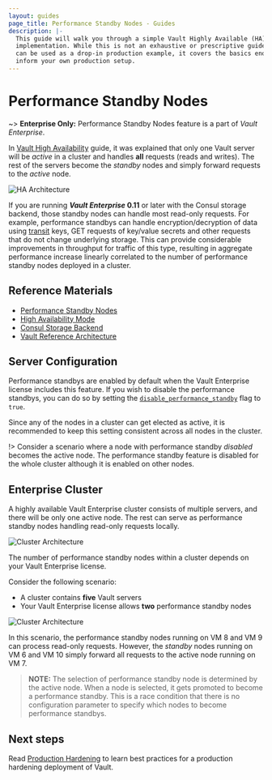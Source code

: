 ```yaml
---
layout: guides
page_title: Performance Standby Nodes - Guides
description: |-
  This guide will walk you through a simple Vault Highly Available (HA) cluster
  implementation. While this is not an exhaustive or prescriptive guide that
  can be used as a drop-in production example, it covers the basics enough to
  inform your own production setup.
---
```


# Performance Standby Nodes

~> **Enterprise Only:** Performance Standby Nodes feature is a part of _Vault Enterprise_.

In [Vault High Availability](/guides/operations/vault-ha-consul) guide, it
was explained that only one Vault server will be _active_ in a cluster and
handles **all** requests (reads and writes). The rest of the servers become the
_standby_ nodes and simply forward requests to the _active_ node.

![HA Architecture](/img/vault-ha-consul-3.png)

If you are running **_Vault Enterprise_ 0.11** or later with the Consul storage
backend, those standby nodes can handle most read-only requests. For example,
performance standbys can handle encryption/decryption of data using
[transit](/vault/docs/secrets/transit) keys, GET requests of key/value
secrets and other requests that do not change underlying storage. This can
provide considerable improvements in throughput for traffic of this type,
resulting in aggregate performance increase linearly correlated to the number
of performance standby nodes deployed in a cluster.

## Reference Materials

- [Performance Standby Nodes](/vault/docs/enterprise/performance-standby)
- [High Availability Mode](/vault/docs/concepts/ha)
- [Consul Storage Backend](/vault/docs/configuration/storage/consul)
- [Vault Reference Architecture](/guides/operations/reference-architecture)

## Server Configuration

Performance standbys are enabled by default when the Vault Enterprise license
includes this feature. If you wish to disable the performance standbys, you can
do so by setting the
[`disable_performance_standby`](/vault/docs/configuration#vault-enterprise-parameters)
flag to `true`.

Since any of the nodes in a cluster can get elected as active, it is recommended
to keep this setting consistent across all nodes in the cluster.

!> Consider a scenario where a node with performance standby _disabled_
becomes the active node. The performance standby feature is
disabled for the whole cluster although it is enabled on other nodes.

## Enterprise Cluster

A highly available Vault Enterprise cluster consists of multiple servers, and
there will be only one active node. The rest can serve as performance standby
nodes handling read-only requests locally.

![Cluster Architecture](/img/vault-perf-standby-1.png)

The number of performance standby nodes within a cluster depends on your Vault
Enterprise license.

Consider the following scenario:

- A cluster contains **five** Vault servers
- Your Vault Enterprise license allows **two** performance standby nodes

![Cluster Architecture](/img/vault-perf-standby.png)

In this scenario, the performance standby nodes running on VM 8 and VM 9 can
process read-only requests. However, the _standby_ nodes running on VM 6 and VM
10 simply forward all requests to the active node running on VM 7.

> **NOTE:** The selection of performance standby node is determined by the
> active node. When a node is selected, it gets promoted to become a performance
> standby. This is a race condition that there is no configuration
> parameter to specify which nodes to become performance standbys.

## Next steps

Read [Production Hardening](/guides/operations/production) to learn best
practices for a production hardening deployment of Vault.
